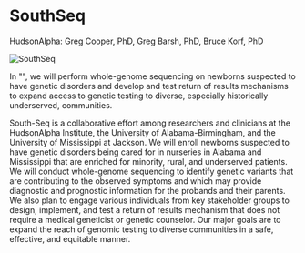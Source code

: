 
<BreadcrumbsProjects />

# SouthSeq

<Subheader>HudsonAlpha: Greg Cooper, PhD, Greg Barsh, PhD, Bruce Korf, PhD</Subheader>

<Image alt="SouthSeq" src="/consortia/cser/projects/images/southseq.png" width={128} />

<p>In "<Link label="South-Seq" url="https://hudsonalpha.org/southseq/" />", we will perform whole-genome sequencing on
  newborns suspected to have genetic disorders and develop and test return of results mechanisms to expand access to
  genetic testing to diverse, especially historically underserved, communities.</p>

South-Seq is a collaborative effort among researchers and clinicians at the HudsonAlpha Institute, the University of Alabama-Birmingham, and the University of Mississippi at Jackson. We will enroll newborns suspected to have genetic disorders being cared for in nurseries in Alabama and Mississippi that are enriched for minority, rural, and underserved patients. We will conduct whole-genome sequencing to identify genetic variants that are contributing to the observed symptoms and which may provide diagnostic and prognostic information for the probands and their parents. We also plan to engage various individuals from key stakeholder groups to design, implement, and test a return of results mechanism that does not require a medical geneticist or genetic counselor. Our major goals are to expand the reach of genomic testing to diverse communities in a safe, effective, and equitable manner.
